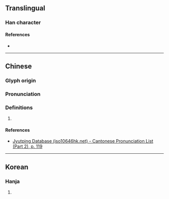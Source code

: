 {{character info}}
==Translingual==

===Han character===
{{Han char|rn=64|rad=手|as=16|sn=19|four=53036|canj=QJQP|ids=⿰扌憲}}

====References====
* {{Han ref|kx=0462.180|dkj=12946|dj=0811.180|hdz=31983.160|uh=6507|ud=25863|bh=F242|bd=62018}}

----

==Chinese==
{{zh-forms}}

===Glyph origin===
{{Han etym}}

===Pronunciation===
{{zh-pron
|m=xiǎn
|c=hin2
|mc=y
|oc=y
|cat=
}}

===Definitions===
{{zh-hanzi}}

# {{rfdef|zh}}

====References====
* [http://www.iso10646hk.net/jp/document/download.jsp Jyutping Database (iso10646hk.net) - Cantonese Pronunciation List (Part 2), p. 119]

----

==Korean==

===Hanja===
{{ko-hanja|hangeul=헌|eumhun=}}

# {{rfdef|ko|sort=手16}}